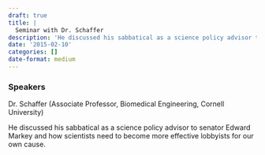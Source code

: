 ```yaml
---
draft: true 
title: |
  Seminar with Dr. Schaffer
description: 'He discussed his sabbatical as a science policy advisor to senator Edward Markey and how scientists need to become more effective lobbyists for our own cause.'
date: '2015-02-10'
categories: []
date-format: medium 
---
```



### Speakers  
Dr. Schaffer (Associate Professor, Biomedical Engineering, Cornell University)

He discussed his sabbatical as a science policy advisor to senator Edward Markey and how scientists need to become more effective lobbyists for our own cause.


